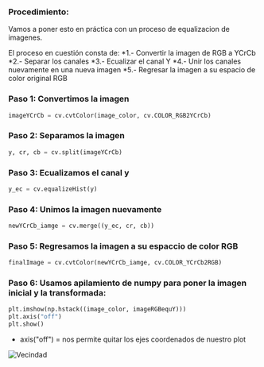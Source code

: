 
### Procedimiento:
Vamos a poner esto en práctica con un proceso de equalizacion de imagenes.

El proceso en cuestión consta de:
*1.- Convertir la imagen de RGB a YCrCb
*2.- Separar los canales
*3.- Ecualizar el canal Y
*4.- Unir los canales nuevamente en una nueva imagen
*5.- Regresar la imagen a su espacio de color original RGB

<Steps>

### Paso 1: Convertimos la imagen
```py
imageYCrCb = cv.cvtColor(image_color, cv.COLOR_RGB2YCrCb)
```

### Paso 2: Separamos la imagen
```py
y, cr, cb = cv.split(imageYCrCb)
```

### Paso 3: Ecualizamos el canal y
```py
y_ec = cv.equalizeHist(y)
```

### Paso 4: Unimos la imagen nuevamente
```py
newYCrCb_iamge = cv.merge((y_ec, cr, cb))
```

### Paso 5: Regresamos la imagen a su espaccio de color RGB
```py
finalImage = cv.cvtColor(newYCrCb_iamge, cv.COLOR_YCrCb2RGB)
```

### Paso 6: Usamos apilamiento de numpy para poner la imagen inicial y la transformada:
```py
plt.imshow(np.hstack((image_color, imageRGBequY)))
plt.axis("off")
plt.show()
```


* axis("off") = nos permite quitar los ejes coordenados de nuestro plot


![Vecindad](../../../assets/chicky_stack.png)

</Steps>
